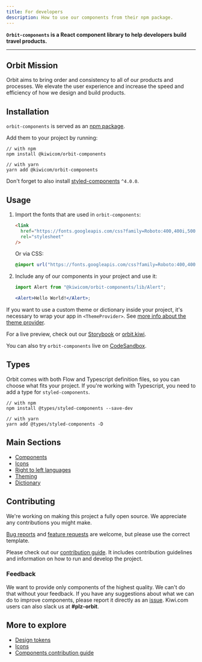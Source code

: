 ```yaml
---
title: For developers
description: How to use our components from their npm package.
---
```


**`Orbit-components` is a React component library to help developers build travel products.**

---

## Orbit Mission

Orbit aims to bring order and consistency to all of our products and processes.
We elevate the user experience and increase the speed and efficiency of how we design and build products.

## Installation

`orbit-components` is served as an [npm package](https://www.npmjs.com/package/@kiwicom/orbit-components).

Add them to your project by running:

```shell
// with npm
npm install @kiwicom/orbit-components

// with yarn
yarn add @kiwicom/orbit-components
```

Don't forget to also install [styled-components](https://github.com/styled-components/styled-components/) `^4.0.0`.

## Usage

1. Import the fonts that are used in `orbit-components`:

   ```html
   <link
     href="https://fonts.googleapis.com/css?family=Roboto:400,400i,500,500i,700"
     rel="stylesheet"
   />
   ```

   Or via CSS:

   ```css
   @import url("https://fonts.googleapis.com/css?family=Roboto:400,400i,500,500i,700");
   ```

2. Include any of our components in your project and use it:

   ```jsx
   import Alert from "@kiwicom/orbit-components/lib/Alert";

   <Alert>Hello World!</Alert>;
   ```

If you want to use a custom theme or dictionary inside your project,
it's necessary to wrap your app in `<ThemeProvider>`.
See [more info about the theme provider](https://github.com/kiwicom/orbit/tree/master/packages/orbit-components/src/ThemeProvider/README.md).

For a live preview, check out our [Storybook](https://kiwicom.github.io/orbit/) or [orbit.kiwi](https://orbit.kiwi).

You can also try `orbit-components` live on [CodeSandbox](https://codesandbox.io/s/github/designkiwicom/orbit-sandbox).

## Types

Orbit comes with both Flow and Typescript definition files, so you can choose what fits your project.
If you're working with Typescript, you need to add a type for `styled-components`.

```shell
// with npm
npm install @types/styled-components --save-dev

// with yarn
yarn add @types/styled-components -D
```

## Main Sections

- [Components](/components/)
- [Icons](/foundation/icons/)
- [Right to left languages](/development/utilities/rtl-languages/)
- [Theming](https://github.com/kiwicom/orbit/blob/master/.github/theming.md)
- [Dictionary](/development/guides/dictionary/)

## Contributing

We're working on making this project a fully open source.
We appreciate any contributions you might make.

[Bug reports](https://github.com/kiwicom/orbit/issues/new?template=bug_report.md)
and [feature requests](https://github.com/kiwicom/orbit/issues/new?template=feature_request.md) are welcome,
but please use the correct template.

Please check out our [contribution guide](https://github.com/kiwicom/orbit/tree/master/.github/contribution/README.md).
It includes contribution guidelines and information on how to run and develop the project.

### Feedback

We want to provide only components of the highest quality.
We can't do that without your feedback.
If you have any suggestions about what we can do to improve components,
please report it directly as an [issue](https://github.com/kiwicom/orbit/issues/new/choose).
Kiwi.com users can also slack us at **\#plz-orbit**.

## More to explore

- [Design tokens](/foundation/design-tokens/)
- [Icons](/foundation/icons/)
- [Components contribution guide](https://github.com/kiwicom/orbit-components/blob/master/.github/contributing.md)
